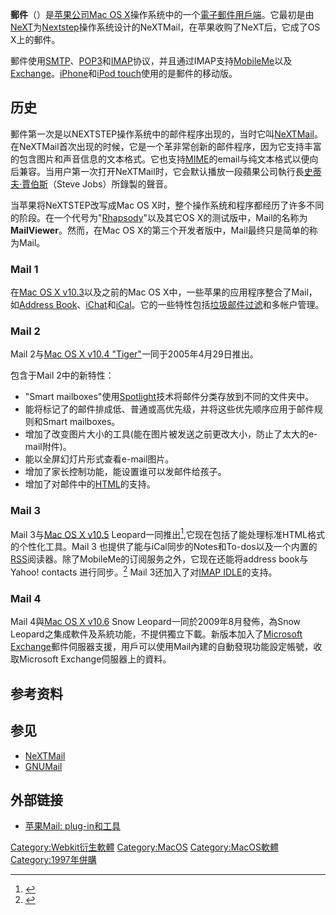{{noteTA
|G1=Apple
}}
{{Infobox software
|name=郵件（OS X）
|developer=[[苹果公司|苹果公司]]
|latest_release_version=8.2
|latest_release_date={{start date and age|2015|01|27}}<ref>{{cite web |url=http://arstechnica.com/apple/2015/01/apple-releases-os-x-10-10-2-with-a-pile-of-security-privacy-and-wi-fi-fixes/ |title=OS X 10.10.2 release date |accessdate=2015年1月1日 |archive-date=2015年2月5日 |archive-url=https://web.archive.org/web/20150205083000/http://arstechnica.com/apple/2015/01/apple-releases-os-x-10-10-2-with-a-pile-of-security-privacy-and-wi-fi-fixes/ |dead-url=no }}</ref>
|operating_system=[[Mac_OS_X|Mac OS X]]
|genre=[[電子郵件用戶端|電子郵件用戶端]]
|license=[[专有软件|专有]]
|website={{URL|http://www.apple.com/osx/apps/#mail}}
}}

'''郵件'''（{{lang-en|Mail}}）是[[苹果公司|苹果公司]][[Mac_OS_X|Mac OS X]]操作系统中的一个[[電子郵件用戶端|電子郵件用戶端]]。它最初是由[[NeXT|NeXT]]为[[Nextstep|Nextstep]]操作系统设计的NeXTMail，在苹果收购了NeXT后，它成了OS X上的郵件。

郵件使用[[SMTP|SMTP]]、[[POP3|POP3]]和[[IMAP|IMAP]]协议，并且通过IMAP支持[[MobileMe|MobileMe]]以及[[Microsoft_Exchange_Server|Exchange]]。[[iPhone|iPhone]]和[[iPod_touch|iPod touch]]使用的是郵件的移动版。

== 历史 ==

郵件第一次是以NEXTSTEP操作系统中的邮件程序出现的，当时它叫[[NeXTMail|NeXTMail]]。在NeXTMail首次出现的时候，它是一个革非常创新的邮件程序，因为它支持丰富的包含图片和声音信息的文本格式。它也支持[[MIME|MIME]]的email与纯文本格式以便向后兼容。当用户第一次打开NeXTMail时，它会默认播放一段蘋果公司執行長[[史蒂夫·賈伯斯|史蒂夫·賈伯斯]]（Steve Jobs）所錄製的聲音。

当苹果将NeXTSTEP改写成Mac OS X时，整个操作系统和程序都经历了许多不同的阶段。在一个代号为"[[Rhapsody_(operating_system)|Rhapsody]]"以及其它OS X的测试版中，Mail的名称为'''MailViewer'''。然而，在Mac OS X的第三个开发者版中，Mail最终只是简单的称为Mail。

=== Mail 1 ===
在[[Mac_OS_X_v10.3|Mac OS X v10.3]]以及之前的Mac OS X中，一些苹果的应用程序整合了Mail，如[[通訊錄_(Mac_OS_X)|Address Book]]、[[iChat|iChat]]和[[iCal|iCal]]。它的一些特性包括[[垃圾邮件|垃圾邮件]][[邮件过滤|过滤]]和多帐户管理。

=== Mail 2 ===
Mail 2与[[Mac_OS_X_v10.4|Mac OS X v10.4 "Tiger"]]一同于2005年4月29日推出。

包含于Mail 2中的新特性：
*"Smart mailboxes"使用[[Spotlight|Spotlight]]技术将邮件分类存放到不同的文件夹中。
*能将标记了的邮件排成低、普通或高优先级，并将这些优先顺序应用于邮件规则和Smart mailboxes。
*增加了改变图片大小的工具(能在图片被发送之前更改大小，防止了太大的e-mail附件)。
*能以全屏幻灯片形式查看e-mail图片。
*增加了家长控制功能，能设置谁可以发邮件给孩子。
*增加了对邮件中的[[HTML|HTML]]的支持。

=== Mail 3 ===
Mail 3与[[Mac_OS_X_v10.5|Mac OS X v10.5]] Leopard一同推出<ref>{{Cite web |url=http://www.apple.com/macosx/features/mail.html |title=Apple - Mac OS X Leopard - Features - Mail<!-- Bot generated title --> |accessdate=2009-04-16 |archive-date=2009-04-21 |archive-url=https://web.archive.org/web/20090421173944/http://www.apple.com/macosx/features/mail.html |dead-url=no }}</ref>,它现在包括了能处理标准HTML格式的个性化工具。Mail 3 也提供了能与iCal同步的Notes和To-dos以及一个内置的[[RSS|RSS]]阅读器。除了MobileMe的订阅服务之外，它现在还能将address book与Yahoo! contacts 进行同步。<ref>{{cite web |url=http://help.yahoo.com/l/sg/yahoo/addressbook/autosync/autosync-20.html |title=How can I sync my Yahoo! contacts to the Mac address book? |accessdate=2008-01-17 |archive-date=2011-04-11 |archive-url=https://web.archive.org/web/20110411134859/http://help.yahoo.com/l/sg/yahoo/addressbook/autosync/autosync-20.html |dead-url=no }}</ref> Mail 3还加入了对[[IMAP_IDLE|IMAP IDLE]]的支持。

=== Mail 4 ===
Mail 4與[[Mac_OS_X_v10.6|Mac OS X v10.6]] Snow Leopard一同於2009年8月發佈，為Snow Leopard之集成軟件及系統功能，不提供獨立下載。新版本加入了[[Microsoft_Exchange|Microsoft Exchange]]郵件伺服器支援，用戶可以使用Mail內建的自動發現功能設定帳號，收取Microsoft Exchange伺服器上的資料。

== 参考资料 ==
{{reflist}}

== 参见 ==
* [[NeXTMail|NeXTMail]]
* [[GNUMail|GNUMail]]

== 外部链接 ==
*[http://www.tikouka.net/mailapp/ 苹果Mail: plug-in和工具] {{Wayback|url=http://www.tikouka.net/mailapp/ |date=20090308133400 }}

{{Mac OS X}}
{{加密软件}}

[[Category:Webkit衍生軟體|Category:Webkit衍生軟體]]
[[Category:MacOS|Category:MacOS]]
[[Category:MacOS軟體|Category:MacOS軟體]]
[[Category:1997年併購|Category:1997年併購]]